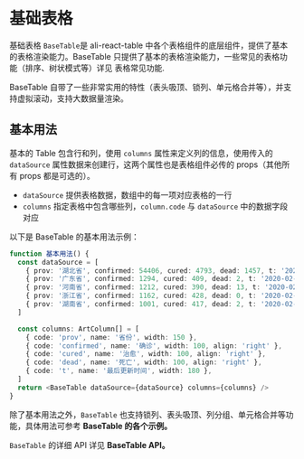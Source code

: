 
<Meta title="表格 / 基本用法" />

# 基础表格

基础表格 `BaseTable`是 ali-react-table 中各个表格组件的底层组件，提供了基本的表格渲染能力。BaseTable 只提供了基本的表格渲染能力，一些常见的表格功能（排序、树状模式等）详见 <LinkTo kind="表格常见功能 / 文档" story="page">表格常见功能</LinkTo>.

BaseTable 自带了一些非常实用的特性（表头吸顶、锁列、单元格合并等），并支持虚拟滚动，支持大数据量渲染。

## 基本用法

基本的 Table 包含行和列，使用 `columns` 属性来定义列的信息，使用传入的 `dataSource` 属性数据来创建行，这两个属性也是表格组件必传的 props（其他所有 props 都是可选的）。

- `dataSource` 提供表格数据，数组中的每一项对应表格的一行
- `columns` 指定表格中包含哪些列，`column.code` 与 `dataSource` 中的数据字段对应

以下是 BaseTable 的基本用法示例：

```typescript
function 基本用法() {
  const dataSource = [
    { prov: '湖北省', confirmed: 54406, cured: 4793, dead: 1457, t: '2020-02-15 19:52:02' },
    { prov: '广东省', confirmed: 1294, cured: 409, dead: 2, t: '2020-02-15 19:52:02' },
    { prov: '河南省', confirmed: 1212, cured: 390, dead: 13, t: '2020-02-15 19:52:02' },
    { prov: '浙江省', confirmed: 1162, cured: 428, dead: 0, t: '2020-02-15 19:52:02' },
    { prov: '湖南省', confirmed: 1001, cured: 417, dead: 2, t: '2020-02-15 19:52:02' },
  ]

  const columns: ArtColumn[] = [
    { code: 'prov', name: '省份', width: 150 },
    { code: 'confirmed', name: '确诊', width: 100, align: 'right' },
    { code: 'cured', name: '治愈', width: 100, align: 'right' },
    { code: 'dead', name: '死亡', width: 100, align: 'right' },
    { code: 't', name: '最后更新时间', width: 180 },
  ]
  return <BaseTable dataSource={dataSource} columns={columns} />
}
```

<Preview>
  <Story id="表格-表格示例--基本用法" />
</Preview>

除了基本用法之外，`BaseTable` 也支持锁列、表头吸顶、列分组、单元格合并等功能，具体用法可参考 **<LinkTo kind="表格 / 示例" story="基本用法">BaseTable 的各个示例</LinkTo>。**

`BaseTable` 的详细 API 详见 **<LinkTo kind="表格 / API" story="page">BaseTable API</LinkTo>。**
